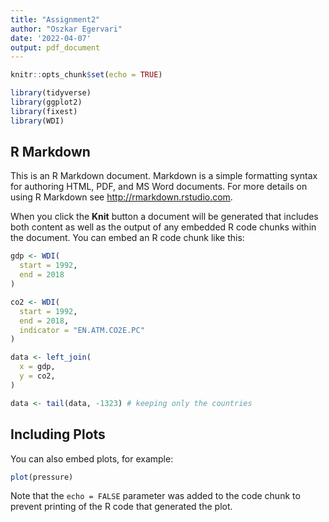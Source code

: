 ```yaml
---
title: "Assignment2"
author: "Oszkar Egervari"
date: '2022-04-07'
output: pdf_document
---
```


```r
knitr::opts_chunk$set(echo = TRUE)

library(tidyverse)
library(ggplot2)
library(fixest)
library(WDI)

```

## R Markdown

This is an R Markdown document. Markdown is a simple formatting syntax for authoring HTML, PDF, and MS Word documents. For more details on using R Markdown see <http://rmarkdown.rstudio.com>.

When you click the **Knit** button a document will be generated that includes both content as well as the output of any embedded R code chunks within the document. You can embed an R code chunk like this:

```r

gdp <- WDI(
  start = 1992,
  end = 2018
)

co2 <- WDI(
  start = 1992,
  end = 2018,
  indicator = "EN.ATM.CO2E.PC"
)

data <- left_join(
  x = gdp,
  y = co2,
)

data <- tail(data, -1323) # keeping only the countries

```

## Including Plots

You can also embed plots, for example:

```r
plot(pressure)
```

Note that the `echo = FALSE` parameter was added to the code chunk to prevent printing of the R code that generated the plot.
